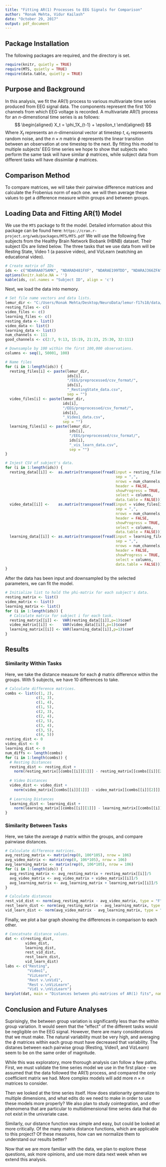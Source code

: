 ---
title: "Fitting AR(1) Processes to EEG Signals for Comparison"
author: "Ronak Mehta, Vidur Kailash"
date: "October 29, 2017"
output: pdf_document
---
## Package Installation

The following packages are required, and the directory is set.

```{r packageInstall}
require(knitr, quietly = TRUE)
require(MTS, quietly = TRUE)
require(data.table, quietly = TRUE)
```

## Purpose and Background

In this analysis, we fit the AR(1) process to various multivariate time series produced from EEG signal data. The components represent the first 100 channels from which EEG voltage is recorded. A multivariate AR(1) process for an $n$-dimenstional time series is as follows:
$$
\begin{aligned}
    X_t = \phi_1X_{t-1} + \epsilon_t
\end{aligned}
$$
Where $X_t$ represents an $n$-dimensional vector at timestep $t$, $\epsilon_t$ represents random noise, and the $n \times n$ matrix $\phi$ represents the linear transition between an observation at one timestep to the next. By fitting this model to multiple subjects' EEG time series we hope to show that subjects who perform the same task will have similar $\phi$ matrices, while subject data from different tasks will have dissimilar $\phi$ matrices.

## Comparison Method

To compare matrices, we will take their pairwise difference matrices and calculate the Frobenius norm of each one. we will then average these values to get a difference measure within groups and between groups.

## Loading Data and Fitting AR(1) Model

We use the $\texttt{MTS}$ package to fit the model. Detailed information about this package can be found here:
  $\texttt{https://cran.r-project.org/web/packages/MTS/MTS.pdf}$
  We will use the following five subjects from the Healthy Brain Network Biobank (HBNB) dataset. Their subject IDs are listed below. The three tasks that we use data from will be Resting State, Video 1 (a passive video), and VizLearn (watching an educational video). 

```{r dataTable}
# Create matrix of IDs
ids <- c("NDARAA075AMK", "NDARAD481FXF", "NDARAE199TDD", "NDARAJ366ZFA", "NDARAM277WZT")
options(knitr.kable.NA = '')
kable(ids, col.names = "Subject ID", align = 'c')
```

Next, we load the data into memory. 
```{r load, results = 'hide'}
# Set file name vectors and data lists.
lemur_dir <- "C:/Users/Ronak Mehta/Desktop/NeuroData/lemur-f17s18/data/"
resting_files <- c()
video_files <- c()
learning_files <- c()
resting_data <- list()
video_data <- list()
learning_data <- list()
num_channels <- 111
good_channels <- c(2:7, 9:13, 15:19, 21:23, 25:30, 32:111)

# Downsample by 100 within the first 100,000 observations.
columns <- seq(1, 50001, 100)

# Name files
for (i in 1:length(ids)) {
  resting_files[i] <- paste(lemur_dir,
                            ids[i], 
                            "/EEG/preprocessed/csv_format/", 
                            ids[i], 
                            "_RestingState_data.csv", 
                            sep = "")
  video_files[i] <- paste(lemur_dir, 
                          ids[i], 
                          "/EEG/preprocessed/csv_format/", 
                          ids[i], 
                          "_Video1_data.csv", 
                          sep = "")
  learning_files[i] <- paste(lemur_dir, 
                             ids[i], 
                             "/EEG/preprocessed/csv_format/", 
                             ids[i], 
                             "_vis_learn_data.csv", 
                             sep = "")
}

# Injest CSV of subject's data.
for (i in 1:length(ids)) {
  resting_data[[i]] <-  as.matrix(transpose(fread(input = resting_files[i], 
                                                  sep = ",", 
                                                  nrows = num_channels,
                                                  header = FALSE,
                                                  showProgress = TRUE,
                                                  select = columns,
                                                  data.table = FALSE)))[, good_channels]
  video_data[[i]] <-    as.matrix(transpose(fread(input = video_files[i], 
                                                  sep = ",", 
                                                  nrows = num_channels,
                                                  header = FALSE,
                                                  showProgress = TRUE,
                                                  select = columns,
                                                  data.table = FALSE)))[, good_channels]
  learning_data[[i]] <- as.matrix(transpose(fread(input = learning_files[i], 
                                                  sep = ",", 
                                                  nrows = num_channels,
                                                  header = FALSE,
                                                  showProgress = TRUE,
                                                  select = columns,
                                                  data.table = FALSE)))[, good_channels]
}


```

After the data has been input and downsampled by the selected parameters, we can fit the model.
``` {r fit, results = 'hide'}
# Initialize list to hold the phi-matrix for each subject's data.
resting_matrix <- list()
video_matrix <- list()
learning_matrix <- list()
for (i in 1:length(ids)) {
  # Calculate matrix for subject i for each task.
  resting_matrix[[i]] <-  VAR(resting_data[[i]],p=1)$coef
  video_matrix[[i]] <-    VAR(video_data[[i]],p=1)$coef
  learning_matrix[[i]] <- VAR(learning_data[[i]],p=1)$coef
}
```

## Results

### Similarity Within Tasks

Here, we take the distance measure for each $\phi$ matrix difference within the groups. With 5 subjects, we have 10 differences to take.

```{r simWithinTasks}
# Calculate difference matrices.
combs <- list(c(1, 2), 
              c(1, 3), 
              c(1, 4), 
              c(1, 5), 
              c(2, 3), 
              c(2, 4), 
              c(2, 5), 
              c(3, 4), 
              c(3, 5), 
              c(4, 5))
resting_dist <- 0
video_dist <- 0
learning_dist <- 0
num_diffs <- length(combs)
for (i in 1:length(combs)) {
  # Resting Distances
  resting_dist <- resting_dist + 
    norm(resting_matrix[[combs[[i]][1]]] - resting_matrix[[combs[[i]][2]]], type = "F")/num_diffs
  
  # Video Distances
  video_dist <- video_dist + 
    norm(video_matrix[[combs[[i]][1]]] - video_matrix[[combs[[i]][2]]], type = "F")/num_diffs
  
  # Learning Distances
  learning_dist <- learning_dist + 
    norm(learning_matrix[[combs[[i]][1]]] - learning_matrix[[combs[[i]][2]]], type = "F")/num_diffs
}
```

### Similarity Between Tasks

Here, we take the average $\phi$ matrix within the groups, and compare pairwiase distances.

```{r simBetweenStasks}
# Calculate difference matrices.
avg_resting_matrix <- matrix(rep(0, 106*105), nrow = 106)
avg_video_matrix <- matrix(rep(0, 106*105), nrow = 106)
avg_learning_matrix <- matrix(rep(0, 106*105), nrow = 106)
for (i in 1:length(ids)) {
  avg_resting_matrix <- avg_resting_matrix + resting_matrix[[i]]/5
  avg_video_matrix <- avg_video_matrix + video_matrix[[i]]/5
  avg_learning_matrix <- avg_learning_matrix + learning_matrix[[i]]/5
}

# Calculate distances
rest_vid_dist <- norm(avg_resting_matrix - avg_video_matrix, type = "F")
rest_learn_dist <- norm(avg_resting_matrix - avg_learning_matrix, type = "F")
vid_learn_dist <- norm(avg_video_matrix - avg_learning_matrix, type = "F")
```

Finally, we plot a bar graph showing the differences in comparison to each other.

```{r plot}
# Concatnate distance values.
dat <- c(resting_dist, 
         video_dist, 
         learning_dist, 
         rest_vid_dist, 
         rest_learn_dist, 
         vid_learn_dist)
labs <- c("Resting", 
          "Video1", 
          "VizLearn",
          "Rest v.\nVid1",
          "Rest v.\nVizLearn",
          "Vid1 v.\nVizLearn")
barplot(dat, main = "Distances between phi-matrices of AR(1) fits", names.arg=labs)
```

## Conclusion and Future Analyses

Suprisingly, the between group variation is significantly less than the within group variation. It would seem that the "effect" of the different tasks would be negligible on the EEG signal. However, there are many considerations that we must make. The natural variability must be very high, and averaging the $\phi$ matrices within each group must have decreased that variability. The distanes between each pairwise group (Resting, Video1, and VizLearn) seem to be on the same order of magnitude.

While this was exploratory, more thorough analysis can follow a few paths. First, we must validate the time series model we use in the first place - we assumed that the data followed the AR(1) process, and compared the only coefficient matrix we had. More complex models will add more $n \times n$ matrices to consider.

Then we looked at the time series itself. How does stationarity generalize to multiple dimensions, and what edits do we need to make in order to use these models more properly? We also plan to study cointegration, and other phenomena that are particular to multidimensional time series data that do not exist in the univariate case.

Similarly, our distance function was simple and easy, but could be looked at more critically. Of the many matrix distance functions, which are applicable to this project? Of these measures, how can we normalize them to understand our results better?

Now that we are more familiar with the data, we plan to explore these questions, ask more opinions, and use more data next week when we extend this analysis.